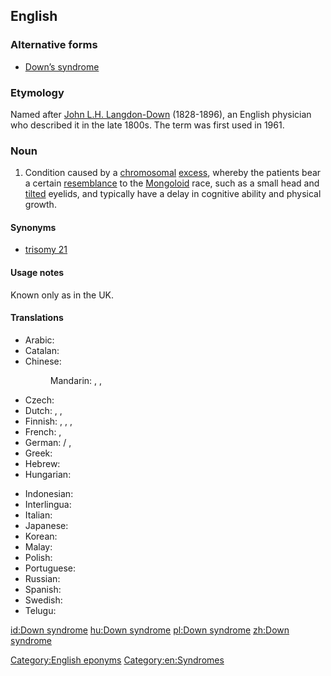 ==English==
{{wikipedia}}

===Alternative forms===
* [[Down's syndrome|Down’s syndrome]]

===Etymology===
Named after [[w:John Langdon-Down|John L.H. Langdon-Down]] (1828-1896), an English physician who described it in the late 1800s. The term was first used in 1961.

===Noun===
{{en-noun|head=[[Down]] [[syndrome]]|-}}

# {{context|chiefly|US|lang=en}} Condition caused by a [[chromosomal]] [[excess]], whereby the patients bear a certain [[resemblance]] to the [[mongoloid|Mongoloid]] race, such as a small head and [[tilt]]ed eyelids, and typically have a delay in cognitive ability and physical growth.

====Synonyms====
* [[trisomy 21]]

====Usage notes====
Known only as {{m|en|Down's syndrome}} in the UK.

====Translations====
{{trans-top|condition caused by chromosomal deficiency}}
* Arabic: {{t|ar|مُتَلَازِمَة دَاوْن|f|tr=mutalāzimat dawn}}
* Catalan: {{t|ca|síndrome de Down|f}}
* Chinese:
*: Mandarin: {{t|cmn|唐氏綜合症|sc=Hani}}, {{t|cmn|唐氏综合症|tr=Tángshì zōnghézhèng|sc=Hani}}, {{t+|cmn|唐氏症|tr=Tángshìzhèng|sc=Hani}}
* Czech: {{t|cs|Downův syndrom|m}}
* Dutch: {{t|nl|syndroom van Down|n}}, {{t+|nl|downsyndroom|n}}, {{t|nl|mongolisme|n}}
* Finnish: {{t|fi|Downin syndrooma}}, {{t|fi|Downin oireyhtymä}}, {{t|fi|mongolismi}}, {{t|fi|mongoloidismi}}
* French: {{t+|fr|syndrome de Down|m}}, {{t+|fr|trisomie 21|f}}
* German: {{t|de|Downsyndrom|n}} / {{t|de|Down-Syndrom|n}}, {{t|de|Mongolismus|m}} {{qualifier|dated}}
* Greek: {{t|el|σύνδρομο Down|n}}
* Hebrew: {{t+|he|תסמונת דאון|f|tr=tismónet daun|sc=Hebr}}
* Hungarian: {{t+|hu|Down-szindróma}}
{{trans-mid}}
* Indonesian: {{t|id|sindrom Down}}
* Interlingua: {{t|ia|syndrome de Down}}
* Italian: {{t|it|sindrome del Down|f}}
* Japanese: {{t|ja|ダウン症|tr=だうんしょう, Daun-shō}}
* Korean: {{t|ko|다운 증후군|tr=Daun jeunghugun|sc=Kore}}
* Malay: {{t|ms|sindrom Down}}
* Polish: {{t+|pl|zespół Downa|m}}
* Portuguese: {{t|pt|síndrome de Down|f}}
* Russian: {{t|ru|синдром Дауна|m}}
* Spanish: {{t|es|síndrome de Down|m}}
* Swedish: {{t|sv|Downs syndrom}}
* Telugu: {{t|te|డౌన్ సిండ్రోము}}
{{trans-bottom}}

[[Category:English eponyms]]
[[Category:en:Syndromes]]

[[id:Down syndrome]]
[[hu:Down syndrome]]
[[pl:Down syndrome]]
[[zh:Down syndrome]]